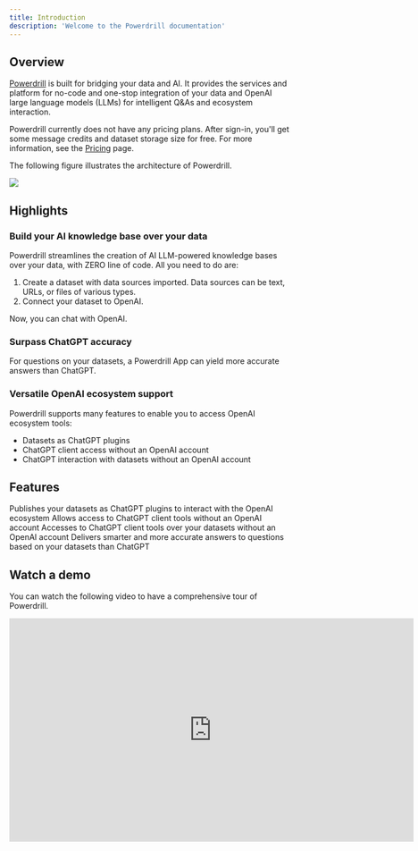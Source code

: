 ```yaml
---
title: Introduction
description: 'Welcome to the Powerdrill documentation'
---
```


## Overview

[Powerdrill](https://powerdrill.ai/) is built for bridging your data and AI. It provides the services and platform for no-code and one-stop integration of your data and OpenAI large language models (LLMs) for intelligent Q&As and ecosystem interaction.

Powerdrill currently does not have any pricing plans. After sign-in, you'll get some message credits and dataset storage size for free. For more information, see the [Pricing](https://powerdrill.ai/pricing) page.

The following figure illustrates the architecture of Powerdrill.

<Frame>
  <img src="/images/archi.png" style={{ borderRadius: '0.5rem' }} />
</Frame>

## Highlights

### Build your AI knowledge base over your data

Powerdrill streamlines the creation of AI LLM-powered knowledge bases over your data, with ZERO line of code. All you need to do are:

1. Create a dataset with data sources imported. Data sources can be text, URLs, or files of various types.
2. Connect your dataset to OpenAI.

Now, you can chat with OpenAI.


### Surpass ChatGPT accuracy

For questions on your datasets, a Powerdrill App can yield more accurate answers than ChatGPT.

### Versatile OpenAI ecosystem support


Powerdrill supports many features to enable you to access OpenAI ecosystem tools:


- Datasets as ChatGPT plugins
- ChatGPT client access without an OpenAI account
- ChatGPT interaction with datasets without an OpenAI account


## Features

<CardGroup cols={2}>
  <Card
    title="Dataset as ChatGPT Plugin"
    icon="star-of-life"
    href="/features/dataset-chatgpt-plugin"
  >
    Publishes your datasets as ChatGPT plugins to interact with the OpenAI ecosystem
  </Card>
  <Card
    title="OpenAI LLM Chat Proxy"
    icon="magento"
    href="/features/proxy"
  >
    Allows access to ChatGPT client tools without an OpenAI account
  </Card>
  <Card
    title="OpenAI LLM Chat Proxy with Dataset"
    icon="kaaba"
    href="/features/dataset-proxy"
  >
    Accesses to ChatGPT client tools over your datasets without an OpenAI account
  </Card>
  <Card
    title="Chat App over Dataset"
    icon="comments-question-check"
    href="/features/chat-app"
  >
    Delivers smarter and more accurate answers to questions based on your datasets than ChatGPT
  </Card>
</CardGroup>

## Watch a demo

You can watch the following video to have a comprehensive tour of Powerdrill.

<iframe width="724" height="400" src="https://www.youtube.com/embed/Emov-9AqpMw" title="Chat with your data using free client - https://powerdrill.ai" frameborder="0" allow="accelerometer; autoplay; clipboard-write; encrypted-media; gyroscope; picture-in-picture; web-share" allowfullscreen></iframe>
